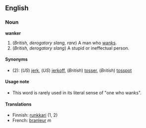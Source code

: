 ==English==
===Noun===
'''wanker'''

#(''British, derogatory slang, rare'') A man who [[wank]]s.
#(''British, derogatory slang'') A stupid or ineffectual person.
====Synonyms====
*(2): (''US'') [[jerk]], (''US'') [[jerkoff]], (''British'') [[tosser]], (''British'') [[tosspot]]

====Usage note====
*This word is rarely used in its literal sense of "one who wanks".

====Translations====
*Finnish: [[runkkari]] (1, 2)
*French: [[branleur]] ''m''